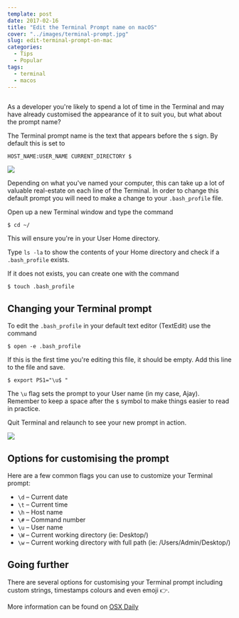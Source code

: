 ```yaml
---
template: post
date: 2017-02-16
title: "Edit the Terminal Prompt name on macOS"
cover: "../images/terminal-prompt.jpg"
slug: edit-terminal-prompt-on-mac
categories:
  - Tips
  - Popular
tags:
  - terminal
  - macos
---
```


<Img fluid={props.cover} className="post-cover-image webfeedsFeaturedVisual" />

As a developer you're likely to spend a lot of time in the Terminal and may have already customised the appearance of it to suit you, but what about the prompt name?

The Terminal prompt name is the text that appears before the `$` sign. By default this is set to

```
HOST_NAME:USER_NAME CURRENT_DIRECTORY $
```

![](terminal-1.png)

Depending on what you've named your computer, this can take up a lot of valuable real-estate on each line of the Terminal. In order to change this default prompt you will need to make a change to your `.bash_profile` file.

Open up a new Terminal window and type the command

```shell
$ cd ~/
```

This will ensure you're in your User Home directory.

Type `ls -la` to show the contents of your Home directory and check if a `.bash_profile` exists.

If it does not exists, you can create one with the command

```shell
$ touch .bash_profile
```

## Changing your Terminal prompt

To edit the `.bash_profile` in your default text editor (TextEdit) use the command

```shell
$ open -e .bash_profile
```

If this is the first time you're editing this file, it should be empty. Add this line to the file and save.

```shell
$ export PS1="\u$ "
```

The `\u` flag sets the prompt to your User name (in my case, Ajay). Remember to keep a space after the `$` symbol to make things easier to read in practice.

Quit Terminal and relaunch to see your new prompt in action.

![](terminal-2.png)

## Options for customising the prompt

Here are a few common flags you can use to customize your Terminal prompt:

- `\d` – Current date
- `\t` – Current time
- `\h` – Host name
- `\#` – Command number
- `\u` – User name
- `\W` – Current working directory (ie: Desktop/)
- `\w` – Current working directory with full path (ie: /Users/Admin/Desktop/)

## Going further

There are several options for customising your Terminal prompt including custom strings, timestamps colours and even emoji 👉.

More information can be found on [OSX Daily](http://osxdaily.com/2006/12/11/how-to-customize-your-terminal-prompt/)
